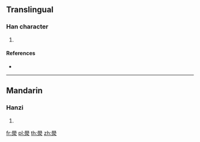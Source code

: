 {{character info/new}}
{{also|泶}}
==Translingual==

===Han character===
{{Han char|rn=85|rad=水|as=13|sn=17|four=77232|canj=HBE|ids=⿱𦥯水}}

# {{defn|Han|sort=水13}}

====References====
* {{Han ref|kx=0653.080|dkj=18395|dj=1063.100|hdz=31752.010|uh=6FA9|ud=28585|bh=ED4F|bd=60751}}

----

==Mandarin==

===Hanzi===
{{cmn-hanzi|sim=泶|pin=[[xué]] ([[xue2]])|wg=hsüeh<sup>2</sup>}}

# {{defn|lang=cmn|sort=水13}}

[[fr:澩]]
[[pl:澩]]
[[th:澩]]
[[zh:澩]]